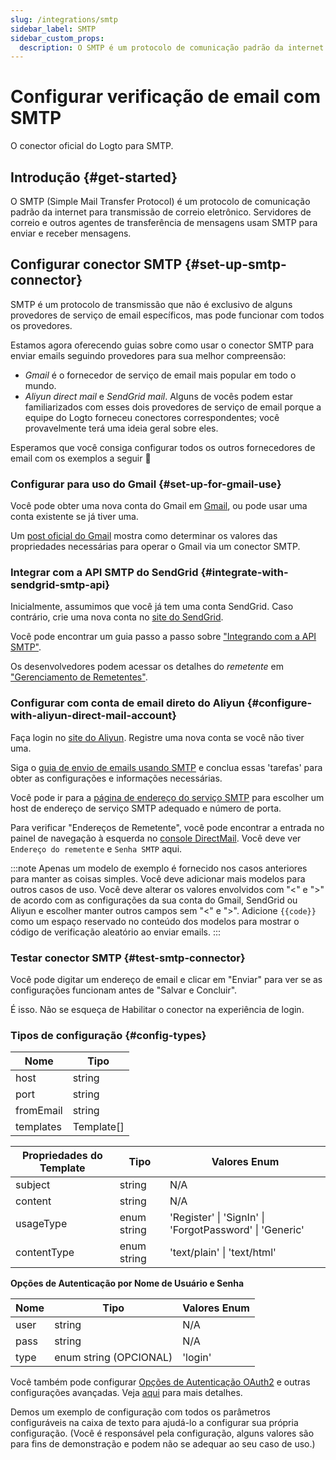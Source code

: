 ```yaml
---
slug: /integrations/smtp
sidebar_label: SMTP
sidebar_custom_props:
  description: O SMTP é um protocolo de comunicação padrão da internet para transmissão de correio eletrônico.
---
```



# Configurar verificação de email com SMTP

O conector oficial do Logto para SMTP.

<GuideTip />

## Introdução \{#get-started}

O SMTP (Simple Mail Transfer Protocol) é um protocolo de comunicação padrão da internet para transmissão de correio eletrônico. Servidores de correio e outros agentes de transferência de mensagens usam SMTP para enviar e receber mensagens.

## Configurar conector SMTP \{#set-up-smtp-connector}

SMTP é um protocolo de transmissão que não é exclusivo de alguns provedores de serviço de email específicos, mas pode funcionar com todos os provedores.

Estamos agora oferecendo guias sobre como usar o conector SMTP para enviar emails seguindo provedores para sua melhor compreensão:

- _Gmail_ é o fornecedor de serviço de email mais popular em todo o mundo.
- _Aliyun direct mail_ e _SendGrid mail_. Alguns de vocês podem estar familiarizados com esses dois provedores de serviço de email porque a equipe do Logto forneceu conectores correspondentes; você provavelmente terá uma ideia geral sobre eles.

Esperamos que você consiga configurar todos os outros fornecedores de email com os exemplos a seguir :rocket:

### Configurar para uso do Gmail \{#set-up-for-gmail-use}

Você pode obter uma nova conta do Gmail em [Gmail](https://mail.google.com/), ou pode usar uma conta existente se já tiver uma.

Um [post oficial do Gmail](https://support.google.com/a/answer/176600) mostra como determinar os valores das propriedades necessárias para operar o Gmail via um conector SMTP.

### Integrar com a API SMTP do SendGrid \{#integrate-with-sendgrid-smtp-api}

Inicialmente, assumimos que você já tem uma conta SendGrid. Caso contrário, crie uma nova conta no [site do SendGrid](https://app.sendgrid.com/).

Você pode encontrar um guia passo a passo sobre ["Integrando com a API SMTP"](https://docs.sendgrid.com/for-developers/sending-email/integrating-with-the-smtp-api).

Os desenvolvedores podem acessar os detalhes do _remetente_ em ["Gerenciamento de Remetentes"](https://mc.sendgrid.com/senders).

### Configurar com conta de email direto do Aliyun \{#configure-with-aliyun-direct-mail-account}

Faça login no [site do Aliyun](https://cn.aliyun.com/). Registre uma nova conta se você não tiver uma.

Siga o [guia de envio de emails usando SMTP](https://www.alibabacloud.com/help/en/directmail/latest/send-emails-using-smtp) e conclua essas 'tarefas' para obter as configurações e informações necessárias.

Você pode ir para a [página de endereço do serviço SMTP](https://www.alibabacloud.com/help/en/directmail/latest/smtp-service-address) para escolher um host de endereço de serviço SMTP adequado e número de porta.

Para verificar "Endereços de Remetente", você pode encontrar a entrada no painel de navegação à esquerda no [console DirectMail](https://dm.console.aliyun.com/). Você deve ver `Endereço do remetente` e `Senha SMTP` aqui.

:::note
Apenas um modelo de exemplo é fornecido nos casos anteriores para manter as coisas simples. Você deve adicionar mais modelos para outros casos de uso.
Você deve alterar os valores envolvidos com "\<" e ">" de acordo com as configurações da sua conta do Gmail, SendGrid ou Aliyun e escolher manter outros campos sem "\<" e ">".
Adicione `{{code}}` como um espaço reservado no conteúdo dos modelos para mostrar o código de verificação aleatório ao enviar emails.
:::

### Testar conector SMTP \{#test-smtp-connector}

Você pode digitar um endereço de email e clicar em "Enviar" para ver se as configurações funcionam antes de "Salvar e Concluir".

É isso. Não se esqueça de <MainSiteUrl href="/connectors/email-connectors/#enable-email-address-for-end-user-flows">Habilitar o conector na experiência de login</MainSiteUrl>.

### Tipos de configuração \{#config-types}

| Nome      | Tipo       |
| --------- | ---------- |
| host      | string     |
| port      | string     |
| fromEmail | string     |
| templates | Template[] |

| Propriedades do Template | Tipo        | Valores Enum                                            |
| ------------------------ | ----------- | ------------------------------------------------------- |
| subject                  | string      | N/A                                                     |
| content                  | string      | N/A                                                     |
| usageType                | enum string | 'Register' \| 'SignIn' \| 'ForgotPassword' \| 'Generic' |
| contentType              | enum string | 'text/plain' \| 'text/html'                             |

**Opções de Autenticação por Nome de Usuário e Senha**

| Nome | Tipo                   | Valores Enum |
| ---- | ---------------------- | ------------ |
| user | string                 | N/A          |
| pass | string                 | N/A          |
| type | enum string (OPCIONAL) | 'login'      |

Você também pode configurar [Opções de Autenticação OAuth2](https://nodemailer.com/smtp/oauth2/) e outras configurações avançadas. Veja [aqui](https://nodemailer.com/smtp/) para mais detalhes.

Demos um exemplo de configuração com todos os parâmetros configuráveis na caixa de texto para ajudá-lo a configurar sua própria configuração. (Você é responsável pela configuração, alguns valores são para fins de demonstração e podem não se adequar ao seu caso de uso.)
